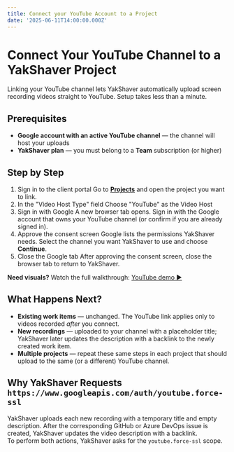 ```yaml
---
title: Connect your YouTube Account to a Project
date: '2025-06-11T14:00:00.000Z'
---
```


# Connect Your YouTube Channel to a YakShaver Project

Linking your YouTube channel lets YakShaver automatically upload screen recording videos straight to YouTube. Setup takes less than a minute.

## Prerequisites

* **Google account with an active YouTube channel** — the channel will host your uploads
* **YakShaver plan** — you must belong to a **Team** subscription (or higher)

## Step by Step

1. Sign in to the client portal
   Go to **[Projects](https://portal.yakshaver.ai/settings/projects)** and open the project you want to link.
2. In the "Video Host Type" field
   Choose "YouTube" as the Video Host
3. Sign in with Google
   A new browser tab opens. Sign in with the Google account that owns your YouTube channel (or confirm if you are already signed in).
4. Approve the consent screen
   Google lists the permissions YakShaver needs. Select the channel you want YakShaver to use and choose **Continue**.
5. Close the Google tab
   After approving the consent screen, close the browser tab to return to YakShaver.

**Need visuals?** Watch the full walkthrough: [YouTube demo ▶](https://example.com/link-to-demo)

## What Happens Next?

* **Existing work items** — unchanged. The YouTube link applies only to videos recorded *after* you connect.
* **New recordings** — uploaded to your channel with a placeholder title; YakShaver later updates the description with a backlink to the newly created work item.
* **Multiple projects** — repeat these same steps in each project that should upload to the same (or a different) YouTube channel.

## Why YakShaver Requests `https://www.googleapis.com/auth/youtube.force-ssl`

YakShaver uploads each new recording with a temporary title and empty description. After the corresponding GitHub or Azure DevOps issue is created, YakShaver updates the video description with a backlink.\
To perform both actions, YakShaver asks for the `youtube.force-ssl` scope.
